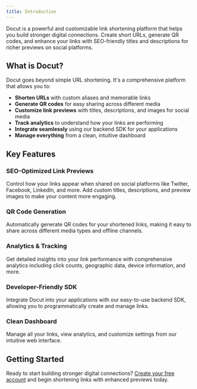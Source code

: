 ```yaml
---
title: Introduction
---
```


Docut is a powerful and customizable link shortening platform that helps you build stronger digital connections. Create short URLs, generate QR codes, and enhance your links with SEO-friendly titles and descriptions for richer previews on social platforms.

## What is Docut?

Docut goes beyond simple URL shortening. It's a comprehensive platform that allows you to:

- **Shorten URLs** with custom aliases and memorable links
- **Generate QR codes** for easy sharing across different media
- **Customize link previews** with titles, descriptions, and images for social media
- **Track analytics** to understand how your links are performing
- **Integrate seamlessly** using our backend SDK for your applications
- **Manage everything** from a clean, intuitive dashboard

## Key Features

### SEO-Optimized Link Previews
Control how your links appear when shared on social platforms like Twitter, Facebook, LinkedIn, and more. Add custom titles, descriptions, and preview images to make your content more engaging.

### QR Code Generation
Automatically generate QR codes for your shortened links, making it easy to share across different media types and offline channels.

### Analytics & Tracking
Get detailed insights into your link performance with comprehensive analytics including click counts, geographic data, device information, and more.

### Developer-Friendly SDK
Integrate Docut into your applications with our easy-to-use backend SDK, allowing you to programmatically create and manage links.

### Clean Dashboard
Manage all your links, view analytics, and customize settings from our intuitive web interface.

## Getting Started

Ready to start building stronger digital connections? [Create your free account](/sign-up) and begin shortening links with enhanced previews today.
